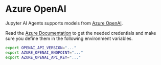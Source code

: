 # Azure OpenAI

Jupyter AI Agents supports models from [Azure OpenAI](https://azure.microsoft.com/en-us/products/ai-services/openai-service).

Read the [Azure Documentation](https://learn.microsoft.com/en-us/azure/ai-services/openai) to get the needed credentials and make sure you define them in the following environment variables.

```bash
export OPENAI_API_VERSION="..."
export AZURE_OPENAI_ENDPOINT="..."
export AZURE_OPENAI_API_KEY="..."
```
